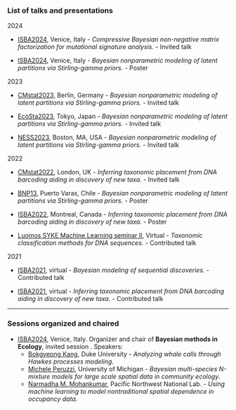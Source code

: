 ### List of talks and presentations

[2024]{.blue}

-   [ISBA2024](https://www.unive.it/web/en/2208/home), Venice, Italy - *Compressive Bayesian non-negative matrix factorization for mutational signature analysis.* - [Invited talk]{.gred}

-   [ISBA2024](https://www.unive.it/web/en/2208/home), Venice, Italy - *Bayesian nonparametric modeling of latent partitions via Stirling-gamma priors.* - [Poster]{.ggreen}

[2023]{.blue}

-   [CMstat2023](https://www.cmstatistics.org/CMStatistics2023/), Berlin, Germany - *Bayesian nonparametric modeling of latent partitions via Stirling-gamma priors.* - [Invited talk]{.gred}

-   [EcoSta2023](https://www.cmstatistics.org/EcoSta2023/), Tokyo, Japan - *Bayesian nonparametric modeling of latent partitions via Stirling-gamma priors.* - [Invited talk]{.gred}

-   [NESS2023](https://archive.nestat.org/symposium2023/html/), Boston, MA, USA - *Bayesian nonparametric modeling of latent partitions via Stirling-gamma priors.* - [Invited talk]{.gred}

[2022]{.blue}

-   [CMstat2022](https://www.cmstatistics.org/CMStatistics2022/), London, UK - *Inferring taxonomic placement from DNA barcoding aiding in discovery of new taxa.* - [Invited talk]{.gred}

-   [BNP13](https://midas.mat.uc.cl/bnp13/), Puerto Varas, Chile - *Bayesian nonparametric modeling of latent partitions via Stirling-gamma priors.* - [Poster]{.ggreen}

-   [ISBA2022](https://isbawebmaster.github.io/ISBA2022/), Montreal, Canada - *Inferring taxonomic placement from DNA barcoding aiding in discovery of new taxa.* - [Poster]{.ggreen}

-   [Luomos SYKE Machine Learning seminar II](https://www.syke.fi/en-US/Current/Events/LuomusSYKE_Machine_learning_seminar_II(61819)), Virtual - *Taxonomic classification methods for DNA sequences.* - [Contributed talk]{.gyellow}

[2021]{.blue}

-   [ISBA2021](https://events.stat.uconn.edu/ISBA2021/), virtual - *Bayesian modeling of sequential discoveries.* - [Contributed talk]{.gyellow}

-   [ISBA2021](https://events.stat.uconn.edu/ISBA2021/), virtual - *Inferring taxonomic placement from DNA barcoding aiding in discovery of new taxa.* - [Contributed talk]{.gyellow}

-----

### Sessions organized and chaired

-  [ISBA2024](https://www.unive.it/web/en/2208/home), Venice, Italy. Organizer and chair of **Bayesian methods in Ecology**, invited session . Speakers:
    - [Bokgyeong Kang](https://bokgyeong.github.io/), Duke University - *Analyzing whale calls through Hawkes processes modeling*.
    - [Michele Peruzzi](https://mkln.it/), University of Michigan - *Bayesian multi-species N-mixture models for large scale spatial data in community ecology*.
    - [Narmadha M. Mohankumar](https://scholar.google.com/citations?user=e61OCNUAAAAJ&hl=en), Pacific Northwest National Lab. - *Using machine learning to model nontraditional spatial dependence in occupancy data*.
    


